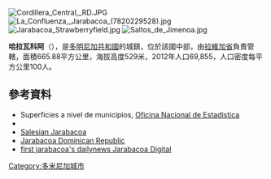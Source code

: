 [[Image:Cordillera_Central,_RD.JPG|right]]
[[Image:La_Confluenza,_Jarabacoa_(7820229528).jpg|right]]
[[Image:Jarabacoa_Strawberryfield.jpg|right]]
[[Image:Saltos_de_Jimenoa.jpg|right]]

'''哈拉瓦科阿'''（{{lang-es|Jarabacoa}}），是[[多明尼加共和國|多明尼加共和國]]的城鎮，位於該國中部，由[[拉維加省|拉維加省]]負責管轄，面積665.88平方公里，海拔高度529米，2012年人口69,855，人口密度每平方公里100人。

==參考資料==
*Superficies a nivel de municipios, [https://web.archive.org/web/20090417021712/http://one.gob.do/index.php?option=com_content&task=view&id=63&Itemid=283 Oficina Nacional de Estadistica]
*{{cite book
  | last = De la Fuente
  | first = Santiago
  | title = Geografía Dominicana
  | publisher = Editora Colegial Quisqueyana
  | year = 1976
  | location = Santo Domingo, Dominican Republic
  | language = es }}
* [https://web.archive.org/web/20071217195141/http://www.sdbj.org/ Salesian Jarabacoa]
* [https://web.archive.org/web/20150518070832/http://www.jarabacoa.org/ Jarabacoa Dominican Republic]
* [http://www.diariojarabacoa.com/ first jarabacoa's dailynews Jarabacoa Digital]{{Wayback|url=http://www.diariojarabacoa.com/ |date=20150801093936 }}

{{Coord|19|07|N|70|38|W|region:DO_type:city|display=title}}

{{DominicanRepublic-geo-stub}}
[[Category:多米尼加城市|Category:多米尼加城市]]